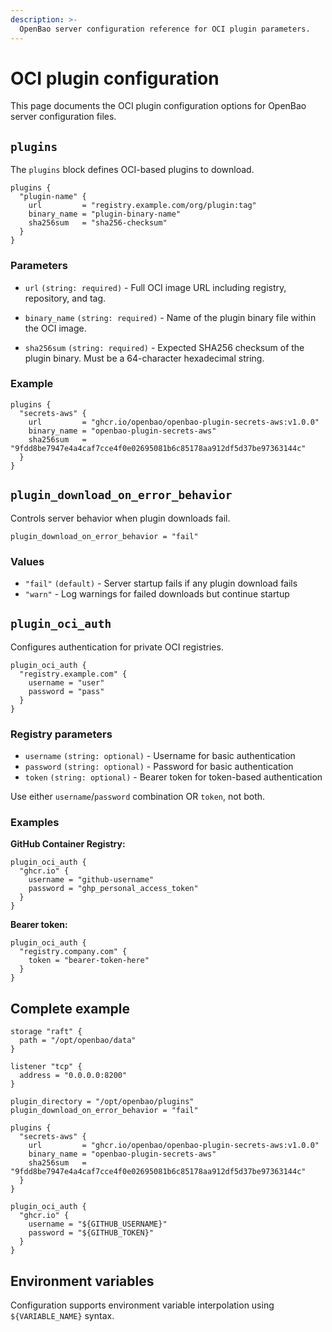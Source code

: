 ```yaml
---
description: >-
  OpenBao server configuration reference for OCI plugin parameters.
---
```


# OCI plugin configuration

This page documents the OCI plugin configuration options for OpenBao server configuration files.

## `plugins`

The `plugins` block defines OCI-based plugins to download.

```hcl
plugins {
  "plugin-name" {
    url         = "registry.example.com/org/plugin:tag"
    binary_name = "plugin-binary-name"  
    sha256sum   = "sha256-checksum"
  }
}
```

### Parameters

- `url` `(string: required)` - Full OCI image URL including registry, repository, and tag.

- `binary_name` `(string: required)` - Name of the plugin binary file within the OCI image.

- `sha256sum` `(string: required)` - Expected SHA256 checksum of the plugin binary. Must be a 64-character hexadecimal string.

### Example

```hcl
plugins {
  "secrets-aws" {
    url         = "ghcr.io/openbao/openbao-plugin-secrets-aws:v1.0.0"
    binary_name = "openbao-plugin-secrets-aws"
    sha256sum   = "9fdd8be7947e4a4caf7cce4f0e02695081b6c85178aa912df5d37be97363144c"
  }
}
```

## `plugin_download_on_error_behavior`

Controls server behavior when plugin downloads fail.

```hcl
plugin_download_on_error_behavior = "fail"
```

### Values

- `"fail"` `(default)` - Server startup fails if any plugin download fails
- `"warn"` - Log warnings for failed downloads but continue startup

## `plugin_oci_auth`

Configures authentication for private OCI registries.

```hcl
plugin_oci_auth {
  "registry.example.com" {
    username = "user"
    password = "pass"
  }
}
```

### Registry parameters

- `username` `(string: optional)` - Username for basic authentication
- `password` `(string: optional)` - Password for basic authentication  
- `token` `(string: optional)` - Bearer token for token-based authentication

Use either `username`/`password` combination OR `token`, not both.

### Examples

**GitHub Container Registry:**
```hcl
plugin_oci_auth {
  "ghcr.io" {
    username = "github-username"
    password = "ghp_personal_access_token"
  }
}
```

**Bearer token:**
```hcl
plugin_oci_auth {
  "registry.company.com" {
    token = "bearer-token-here"
  }
}
```

## Complete example

```hcl
storage "raft" {
  path = "/opt/openbao/data"
}

listener "tcp" {
  address = "0.0.0.0:8200"
}

plugin_directory = "/opt/openbao/plugins"
plugin_download_on_error_behavior = "fail"

plugins {
  "secrets-aws" {
    url         = "ghcr.io/openbao/openbao-plugin-secrets-aws:v1.0.0"
    binary_name = "openbao-plugin-secrets-aws"
    sha256sum   = "9fdd8be7947e4a4caf7cce4f0e02695081b6c85178aa912df5d37be97363144c"
  }
}

plugin_oci_auth {
  "ghcr.io" {
    username = "${GITHUB_USERNAME}"
    password = "${GITHUB_TOKEN}"
  }
}
```

## Environment variables

Configuration supports environment variable interpolation using `${VARIABLE_NAME}` syntax.
